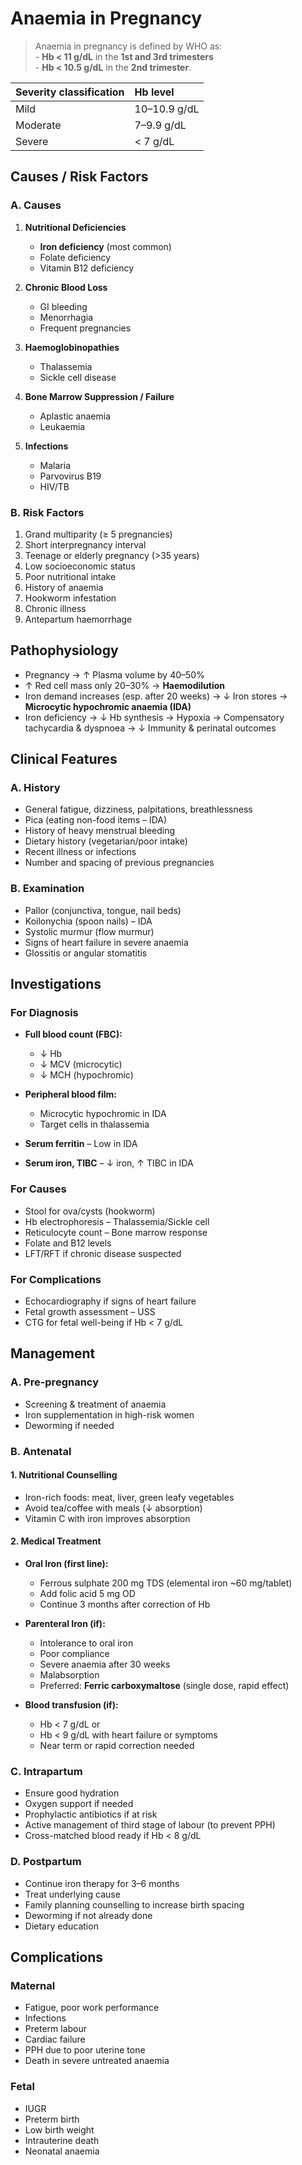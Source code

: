 # Anaemia in Pregnancy

> Anaemia in pregnancy is defined by WHO as:<br/>- **Hb < 11 g/dL** in the **1st and 3rd trimesters**<br/>- **Hb < 10.5 g/dL** in the **2nd trimester**.

| Severity classification | Hb level     |
| :---------------------- | :----------- |
| Mild                    | 10–10.9 g/dL |
| Moderate                | 7–9.9 g/dL   |
| Severe                  | < 7 g/dL     |

## Causes / Risk Factors

### A. Causes

1. **Nutritional Deficiencies**

   - **Iron deficiency** (most common)
   - Folate deficiency
   - Vitamin B12 deficiency

2. **Chronic Blood Loss**

   - GI bleeding
   - Menorrhagia
   - Frequent pregnancies

3. **Haemoglobinopathies**

   - Thalassemia
   - Sickle cell disease

4. **Bone Marrow Suppression / Failure**

   - Aplastic anaemia
   - Leukaemia

5. **Infections**

   - Malaria
   - Parvovirus B19
   - HIV/TB

### B. Risk Factors

1. Grand multiparity (≥ 5 pregnancies)
1. Short interpregnancy interval
1. Teenage or elderly pregnancy (>35 years)
1. Low socioeconomic status
1. Poor nutritional intake
1. History of anaemia
1. Hookworm infestation
1. Chronic illness
1. Antepartum haemorrhage

## Pathophysiology

- Pregnancy → ↑ Plasma volume by 40–50%
- ↑ Red cell mass only 20–30% → **Haemodilution**
- Iron demand increases (esp. after 20 weeks) →
  ↓ Iron stores →
  **Microcytic hypochromic anaemia (IDA)**
- Iron deficiency → ↓ Hb synthesis → Hypoxia → Compensatory tachycardia & dyspnoea → ↓ Immunity & perinatal outcomes

## Clinical Features

### A. History

- General fatigue, dizziness, palpitations, breathlessness
- Pica (eating non-food items – IDA)
- History of heavy menstrual bleeding
- Dietary history (vegetarian/poor intake)
- Recent illness or infections
- Number and spacing of previous pregnancies

### B. Examination

- Pallor (conjunctiva, tongue, nail beds)
- Koilonychia (spoon nails) – IDA
- Systolic murmur (flow murmur)
- Signs of heart failure in severe anaemia
- Glossitis or angular stomatitis

## Investigations

### For Diagnosis

- **Full blood count (FBC):**

  - ↓ Hb
  - ↓ MCV (microcytic)
  - ↓ MCH (hypochromic)

- **Peripheral blood film:**

  - Microcytic hypochromic in IDA
  - Target cells in thalassemia

- **Serum ferritin** – Low in IDA
- **Serum iron, TIBC** – ↓ iron, ↑ TIBC in IDA

### For Causes

- Stool for ova/cysts (hookworm)
- Hb electrophoresis – Thalassemia/Sickle cell
- Reticulocyte count – Bone marrow response
- Folate and B12 levels
- LFT/RFT if chronic disease suspected

### For Complications

- Echocardiography if signs of heart failure
- Fetal growth assessment – USS
- CTG for fetal well-being if Hb < 7 g/dL

## Management

### A. Pre-pregnancy

- Screening & treatment of anaemia
- Iron supplementation in high-risk women
- Deworming if needed

### B. Antenatal

#### 1. Nutritional Counselling

- Iron-rich foods: meat, liver, green leafy vegetables
- Avoid tea/coffee with meals (↓ absorption)
- Vitamin C with iron improves absorption

#### 2. Medical Treatment

- **Oral Iron (first line):**

  - Ferrous sulphate 200 mg TDS (elemental iron \~60 mg/tablet)
  - Add folic acid 5 mg OD
  - Continue 3 months after correction of Hb

- **Parenteral Iron (if):**

  - Intolerance to oral iron
  - Poor compliance
  - Severe anaemia after 30 weeks
  - Malabsorption
  - Preferred: **Ferric carboxymaltose** (single dose, rapid effect)

- **Blood transfusion (if):**

  - Hb < 7 g/dL or
  - Hb < 9 g/dL with heart failure or symptoms
  - Near term or rapid correction needed

### C. Intrapartum

- Ensure good hydration
- Oxygen support if needed
- Prophylactic antibiotics if at risk
- Active management of third stage of labour (to prevent PPH)
- Cross-matched blood ready if Hb < 8 g/dL

### D. Postpartum

- Continue iron therapy for 3–6 months
- Treat underlying cause
- Family planning counselling to increase birth spacing
- Deworming if not already done
- Dietary education

## Complications

### Maternal

- Fatigue, poor work performance
- Infections
- Preterm labour
- Cardiac failure
- PPH due to poor uterine tone
- Death in severe untreated anaemia

### Fetal

- IUGR
- Preterm birth
- Low birth weight
- Intrauterine death
- Neonatal anaemia
